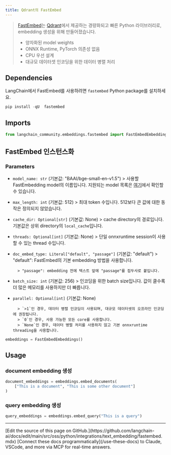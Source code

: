 ```yaml
---
title: Qdrant의 FastEmbed
---
```


>[FastEmbed](https://qdrant.github.io/fastembed/)는 [Qdrant](https://qdrant.tech)에서 제공하는 경량화되고 빠른 Python 라이브러리로, embedding 생성을 위해 만들어졌습니다.
>
>- 양자화된 model weights
>- ONNX Runtime, PyTorch 의존성 없음
>- CPU 우선 설계
>- 대규모 데이터셋 인코딩을 위한 데이터 병렬 처리

## Dependencies

LangChain에서 FastEmbed를 사용하려면 `fastembed` Python package를 설치하세요.

```python
pip install -qU  fastembed
```

## Imports

```python
from langchain_community.embeddings.fastembed import FastEmbedEmbeddings
```

## FastEmbed 인스턴스화

### Parameters

- `model_name: str` (기본값: "BAAI/bge-small-en-v1.5")
        > 사용할 FastEmbedding model의 이름입니다. 지원되는 model 목록은 [여기](https://qdrant.github.io/fastembed/examples/Supported_Models/)에서 확인할 수 있습니다.

- `max_length: int` (기본값: 512)
        > 최대 token 수입니다. 512보다 큰 값에 대한 동작은 정의되지 않았습니다.

- `cache_dir: Optional[str]` (기본값: None)
        > cache directory의 경로입니다. 기본값은 상위 directory의 `local_cache`입니다.

- `threads: Optional[int]` (기본값: None)
        > 단일 onnxruntime session이 사용할 수 있는 thread 수입니다.

- `doc_embed_type: Literal["default", "passage"]` (기본값: "default")
        > "default": FastEmbed의 기본 embedding 방법을 사용합니다.

        > "passage": embedding 전에 텍스트 앞에 "passage"를 접두사로 붙입니다.

- `batch_size: int` (기본값: 256)
        > 인코딩을 위한 batch size입니다. 값이 클수록 더 많은 메모리를 사용하지만 더 빠릅니다.

- `parallel: Optional[int]` (기본값: None)

        > `>1`인 경우, 데이터 병렬 인코딩이 사용되며, 대규모 데이터셋의 오프라인 인코딩에 권장됩니다.
        > `0`인 경우, 사용 가능한 모든 core를 사용합니다.
        > `None`인 경우, 데이터 병렬 처리를 사용하지 않고 기본 onnxruntime threading을 사용합니다.

```python
embeddings = FastEmbedEmbeddings()
```

## Usage

### document embedding 생성

```python
document_embeddings = embeddings.embed_documents(
    ["This is a document", "This is some other document"]
)
```

### query embedding 생성

```python
query_embeddings = embeddings.embed_query("This is a query")
```

---

<Callout icon="pen-to-square" iconType="regular">
    [Edit the source of this page on GitHub.](https://github.com/langchain-ai/docs/edit/main/src/oss/python/integrations/text_embedding/fastembed.mdx)
</Callout>
<Tip icon="terminal" iconType="regular">
    [Connect these docs programmatically](/use-these-docs) to Claude, VSCode, and more via MCP for    real-time answers.
</Tip>
